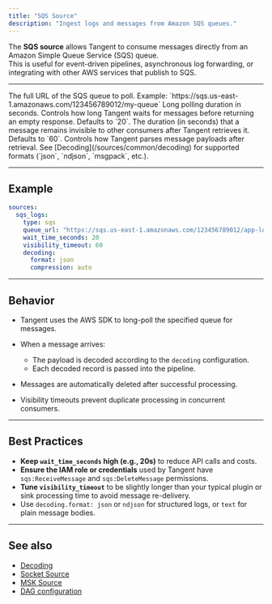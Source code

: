 ```yaml
---
title: "SQS Source"
description: "Ingest logs and messages from Amazon SQS queues."
---
```


The **SQS source** allows Tangent to consume messages directly from an Amazon Simple Queue Service (SQS) queue.  
This is useful for event-driven pipelines, asynchronous log forwarding, or integrating with other AWS services that publish to SQS.

---

<ParamField path="queue_url" type="string" required>
The full URL of the SQS queue to poll.  
Example: `https://sqs.us-east-1.amazonaws.com/123456789012/my-queue`
</ParamField>

<ParamField path="wait_time_seconds" type="int">
Long polling duration in seconds.  
Controls how long Tangent waits for messages before returning an empty response.  
Defaults to `20`.
</ParamField>

<ParamField path="visibility_timeout" type="int">
The duration (in seconds) that a message remains invisible to other consumers after Tangent retrieves it.  
Defaults to `60`.
</ParamField>

<ParamField path="decoding" type="object">
Controls how Tangent parses message payloads after retrieval.  
See [Decoding](/sources/common/decoding) for supported formats (`json`, `ndjson`, `msgpack`, etc.).
</ParamField>

---

## Example

```yaml tangent.yaml icon=cloud
sources:
  sqs_logs:
    type: sqs
    queue_url: "https://sqs.us-east-1.amazonaws.com/123456789012/app-logs"
    wait_time_seconds: 20
    visibility_timeout: 60
    decoding:
      format: json
      compression: auto
````

---

## Behavior

* Tangent uses the AWS SDK to long-poll the specified queue for messages.
* When a message arrives:

  * The payload is decoded according to the `decoding` configuration.
  * Each decoded record is passed into the pipeline.
* Messages are automatically deleted after successful processing.
* Visibility timeouts prevent duplicate processing in concurrent consumers.

---

## Best Practices

* **Keep `wait_time_seconds` high (e.g., 20s)** to reduce API calls and costs.
* **Ensure the IAM role or credentials** used by Tangent have `sqs:ReceiveMessage` and `sqs:DeleteMessage` permissions.
* **Tune `visibility_timeout`** to be slightly longer than your typical plugin or sink processing time to avoid message re-delivery.
* Use `decoding.format: json` or `ndjson` for structured logs, or `text` for plain message bodies.

---

## See also

* [Decoding](/sources/common/decoding)
* [Socket Source](/sources/socket)
* [MSK Source](/sources/msk)
* [DAG configuration](/tangent-yaml#dag)